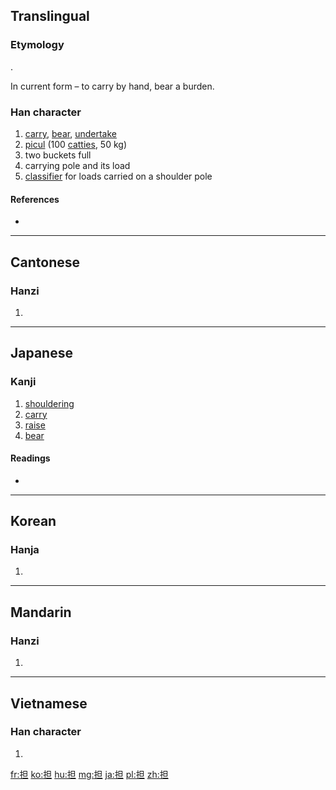 {{also|擔}}
==Translingual==
{{zh-hanzi-box|担|[[擔]]}}
===Etymology===
{{Han simp|擔|f=詹|t=旦}}.

In current form {{Han compound|手|alt1=扌|t1=hand|旦|ls=psc|c1=s|c2=p}} – to carry by hand, bear a burden.

===Han character===
{{Han char|rn=64|rad=手|as=05|sn=8|four=|canj=手日一 (QAM)}}

# [[carry]], [[bear]], [[undertake]]
#[[picul]] (100 [[catty|catties]], 50 kg)
#two buckets full
#carrying pole and its load
#[[classifier]] for loads carried on a shoulder pole

====References====
* {{Han ref|kx=0424.190|dkj=11941|dj=0772.150|hdz=31851.040|uh=62C5|ud=25285}}

----

==Cantonese==

===Hanzi===
{{yue-hanzi|jyut=daam1|y=daam1|tra=擔}}

# {{defn|lang=yue|sort=手05}}

----

==Japanese==

===Kanji===
{{ja-kanji|grade=6|rs=手05}}

# [[shouldering]]
# [[carry]]
# [[raise]]
# [[bear]]

====Readings====
* {{ja-readings|on=[[たん]] (tan)|kun=[[になう]] (ninau), [[かつぐ]] (katsugu)}}

----

==Korean==

===Hanja===
{{ko-hanja|hangeul=단|eumhun=|rv=dan|mr=tan|y=tan}}

# {{defn|lang=ko|sort=手05}}

----

==Mandarin==

===Hanzi===
{{cmn-hanzi|tra=擔|pin=[[dàn]] ([[dan4]])|wg=tan<sup>4</sup>}}

# {{defn|lang=cmn|sort=手05}}
----

==Vietnamese==

===Han character===
{{vi-hantu|đam đảm đẵn đắn đẵm tạ|rs=手05}}

# {{defn|lang=vi|sort=手05}}

[[fr:担]]
[[ko:担]]
[[hu:担]]
[[mg:担]]
[[ja:担]]
[[pl:担]]
[[zh:担]]